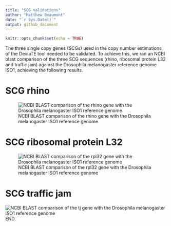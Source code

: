 ```yaml
---
title: "SCG validations"
author: "Matthew Beaumont"
date: "`r Sys.Date()`"
output: github_document
---
```


```r
knitr::opts_chunk$set(echo = TRUE)
```

The three single copy genes (SCGs) used in the copy number estimations of the DeviaTE tool needed to be validated. To achieve this, we ran an NCBI blast comparison of the three SCG sequences (rhino, ribosomal protein L32 and traffic jam) against the Drosophila melanogaster reference genome ISO1, achieving the following results.

# SCG rhino

![NCBI BLAST comparison of the rhino gene with the Drosophila melanogaster ISO1 reference genome](https://github.com/divygenome/Dmel_Pelement_Invasion/blob/main/dna/validations/SCG_validation_rhi.png?raw=true "The BLAST comparison reusults of the top 5 hits of the rhi gene sequence against the ISO1 reference genome, with their E-val listed.")

# SCG ribosomal protein L32

![NCBI BLAST comparison of the rpl32 gene with the Drosophila melanogaster ISO1 reference genome](https://github.com/divygenome/Dmel_Pelement_Invasion/blob/main/dna/validations/SCG_validation_rpl32.png?raw=true "The BLAST comparison reusults of the top 5 hits of the ribosomal protein L32 gene sequence against the ISO1 reference genome, with their E-val listed.")

# SCG traffic jam

![NCBI BLAST comparison of the tj gene with the Drosophila melanogaster ISO1 reference genome](https://github.com/divygenome/Dmel_Pelement_Invasion/blob/main/dna/validations/SCG_validation_tj.png?raw=true "The BLAST comparison reusults of the top 5 hits of the traffic jam gene sequence against the ISO1 reference genome, with their E-val listed.")
END.